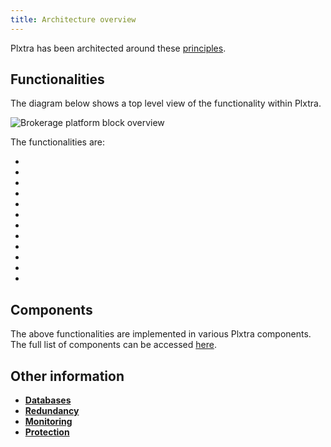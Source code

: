 ```yaml
---
title: Architecture overview
---
```



Plxtra has been architected around these [principles](./principles/).

## Functionalities

The diagram below shows a top level view of the functionality within Plxtra.

![Brokerage platform block overview](./_brokerage-platform-top-level-functionality.excalidraw.svg)

The functionalities are:

* <FunctionalityShortItem short={FunctionalityShort.feedServer} />
* <FunctionalityShortItem short={FunctionalityShort.tradingAdapter} />
* <FunctionalityShortItem short={FunctionalityShort.tradeFeedAdapter} />
* <FunctionalityShortItem short={FunctionalityShort.orderManagement} />
* <FunctionalityShortItem short={FunctionalityShort.tradingAgent} />
* <FunctionalityShortItem short={FunctionalityShort.vetting} />
* <FunctionalityShortItem short={FunctionalityShort.authority} />
* <FunctionalityShortItem short={FunctionalityShort.cachingProxy} />
* <FunctionalityShortItem short={FunctionalityShort.alertingScanning} />
* <FunctionalityShortItem short={FunctionalityShort.motif} />
* <FunctionalityShortItem short={FunctionalityShort.arclight} />
* <FunctionalityShortItem short={FunctionalityShort.motifXL} />

## Components

The above functionalities are implemented in various Plxtra components. The full list of components can be accessed [here](./components/).

## Other information

* **[Databases](./databases/)**
* **[Redundancy](./redundancy)**
* **[Monitoring](./monitoring)**
* **[Protection](./protection)**

